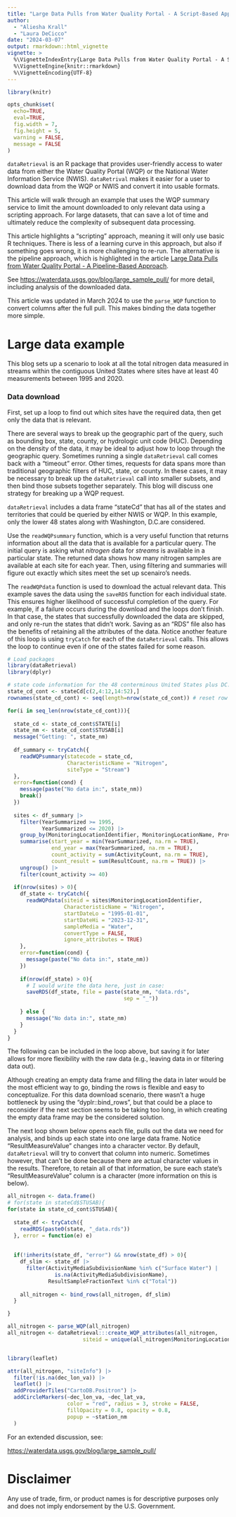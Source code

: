 ```yaml
---
title: "Large Data Pulls from Water Quality Portal - A Script-Based Approach"
author: 
  - "Aliesha Krall"
  - "Laura DeCicco"
date: "2024-03-07"
output: rmarkdown::html_vignette
vignette: >
  %\VignetteIndexEntry{Large Data Pulls from Water Quality Portal - A Script-Based Approach}
  %\VignetteEngine{knitr::rmarkdown}
  %\VignetteEncoding{UTF-8}
---
```


```r
library(knitr)

opts_chunk$set(
  echo=TRUE,
  eval=TRUE,
  fig.width = 7,
  fig.height = 5,
  warning = FALSE,
  message = FALSE
)
```

`dataRetrieval` is an R package that provides user-friendly access to water data from either the Water Quality Portal (WQP) or the National Water Information Service (NWIS). `dataRetrival` makes it easier for a user to download data from the WQP or NWIS and convert it into usable formats. 

This article will walk through an example that uses the WQP summary service to limit the amount downloaded to only relevant data using a scripting approach. For large datasets, that can save a lot of time and ultimately reduce the complexity of subsequent data processing. 

This article highlights a "scripting" approach, meaning it will only use basic R techniques. There is less of a learning curve in this approach, but also if something goes wrong, it is more challenging to re-run. The alternative is the pipeline approach, which is highlighted in the article [Large Data Pulls from Water Quality Portal - A Pipeline-Based Approach](wqp_large_pull_targets.html).

See [https://waterdata.usgs.gov/blog/large_sample_pull/](https://waterdata.usgs.gov/blog/large_sample_pull/) for more detail, including analysis of the downloaded data.

This article was updated in March 2024 to use the `parse_WQP` function to convert columns after the full pull. This makes binding the data together more simple.

# Large data example

This blog sets up a scenario to look at all the total nitrogen data measured in streams within the contiguous United States where sites have at least 40 measurements between 1995 and 2020.
 
### Data download

First, set up a loop to find out which sites have the required data, then get only the data that is relevant.

There are several ways to break up the geographic part of the query, such as bounding box, state, county, or hydrologic unit code (HUC). Depending on the density of the data, it may be ideal to adjust how to loop through the geographic query. Sometimes running a single `dataRetrieval` call comes back with a "timeout" error. Other times, requests for data spans more than traditional geographic filters of HUC, state, or county. In these cases, it may be necessary to break up the `dataRetrieval` call into smaller subsets, and then bind those subsets together separately. This blog will discuss one strategy for breaking up a WQP request.

`dataRetrieval` includes a data frame "stateCd" that has all of the states and territories that could be queried by either NWIS or WQP. In this example, only the lower 48 states along with Washington, D.C.are considered.

Use the `readWQPsummary` function, which is a very useful function that returns information about all the data that is available for a particular query. The initial query is asking what *nitrogen* data for *streams* is available in a particular state. The returned data shows how many nitrogen samples are available at each site for each year. Then, using filtering and summaries will figure out exactly which sites meet the set up scenairo's needs.

The `readWQPdata` function is used to download the actual relevant data. This example saves the data using the `saveRDS` function for each individual state. This ensures higher likelihood of successful completion of the query. For example, if a failure occurs during the download and the loops don't finish. In that case, the states that successfully downloaded the data are skipped, and only re-run the states that didn't work. Saving as an "RDS" file also has the benefits of retaining all the attributes of the data. Notice another feature of this loop is using `tryCatch` for each of the `dataRetrieval` calls. This allows the loop to continue even if one of the states failed for some reason. 

```r
# Load packages
library(dataRetrieval)
library(dplyr)

# state code information for the 48 conterminous United States plus DC:
state_cd_cont <- stateCd[c(2,4:12,14:52),] 
rownames(state_cd_cont) <- seq(length=nrow(state_cd_cont)) # reset row sequence

for(i in seq_len(nrow(state_cd_cont))){
  
  state_cd <- state_cd_cont$STATE[i]
  state_nm <- state_cd_cont$STUSAB[i]
  message("Getting: ", state_nm)
  
  df_summary <- tryCatch({
    readWQPsummary(statecode = state_cd,
                   CharacteristicName = "Nitrogen",
                   siteType = "Stream")
  }, 
  error=function(cond) {
    message(paste("No data in:", state_nm))
    break()
  })
  
  sites <- df_summary |> 
    filter(YearSummarized >= 1995,
           YearSummarized <= 2020) |> 
    group_by(MonitoringLocationIdentifier, MonitoringLocationName, Provider) |> 
    summarise(start_year = min(YearSummarized, na.rm = TRUE),
              end_year = max(YearSummarized, na.rm = TRUE),
              count_activity = sum(ActivityCount, na.rm = TRUE),
              count_result = sum(ResultCount, na.rm = TRUE)) |> 
    ungroup() |> 
    filter(count_activity >= 40)
  
  if(nrow(sites) > 0){
    df_state <- tryCatch({
      readWQPdata(siteid = sites$MonitoringLocationIdentifier,
                  CharacteristicName = "Nitrogen",
                  startDateLo = "1995-01-01",
                  startDateHi = "2023-12-31",
                  sampleMedia = "Water", 
                  convertType = FALSE,
                  ignore_attributes = TRUE)
    }, 
    error=function(cond) {
      message(paste("No data in:", state_nm))
    })
    
    if(nrow(df_state) > 0){
      # I would write the data here, just in case:
      saveRDS(df_state, file = paste(state_nm, "data.rds", 
                                     sep = "_"))
      
    } else {
      message("No data in:", state_nm)
    }
  }
}
```

The following can be included in the loop above, but saving it for later allows for more flexibility with the raw data (e.g., leaving data in or filtering data out). 

Although creating an empty data frame and filling the data in later would be the most efficient way to go, binding the rows is flexible and easy to conceptualize. For this data download scenario, there wasn't a huge bottleneck by using the "dyplr::bind_rows", but that could be a place to reconsider if the next section seems to be taking too long, in which creating the empty data frame may be the considered solution. 

The next loop shown below opens each file, pulls out the data we need for analysis, and binds up each state into one large data frame. Notice "ResultMeasureValue" changes into a character vector. By default, `dataRetrieval` will try to convert that column into numeric. Sometimes however, that can't be done because there are actual character values in the results. Therefore, to retain all of that information, be sure each state's "ResultMeasureValue" column is a character (more information on this is below).

```r

all_nitrogen <- data.frame()
# for(state in stateCd$STUSAB){
for(state in state_cd_cont$STUSAB){
  
  state_df <- tryCatch({
    readRDS(paste0(state, "_data.rds"))
  }, error = function(e) e)
    
    
  if(!inherits(state_df, "error") && nrow(state_df) > 0){
    df_slim <- state_df |>
      filter(ActivityMediaSubdivisionName %in% c("Surface Water") |
               is.na(ActivityMediaSubdivisionName),
             ResultSampleFractionText %in% c("Total")) 
    
    all_nitrogen <- bind_rows(all_nitrogen, df_slim)
  }

}

all_nitrogen <- parse_WQP(all_nitrogen)
all_nitrogen <- dataRetrieval:::create_WQP_attributes(all_nitrogen,
                        siteid = unique(all_nitrogen$MonitoringLocationIdentifier))



```

```r
library(leaflet)

attr(all_nitrogen, "siteInfo") |> 
  filter(!is.na(dec_lon_va)) |> 
  leaflet() |> 
  addProviderTiles("CartoDB.Positron") |> 
  addCircleMarkers(~dec_lon_va, ~dec_lat_va,
                   color = "red", radius = 3, stroke = FALSE,
                   fillOpacity = 0.8, opacity = 0.8,
                   popup = ~station_nm
  )
```

For an extended discussion, see:

<https://waterdata.usgs.gov/blog/large_sample_pull/>


# Disclaimer

Any use of trade, firm, or product names is for descriptive purposes only and does not imply endorsement by the U.S. Government.